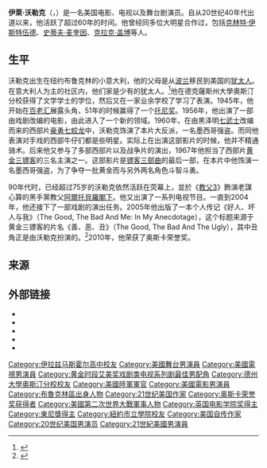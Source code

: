 {{Infobox entertainer
| type=男演員
| image                  = Eli Wallach - publicity.jpg
| imagesize              = 
| caption                = 攝於1966年
| birth_name             = Eli Herschel Wallach
| birth_date             = {{Birth date|1915|12|07}}
| birth_place            = [[美国|美国]][[纽约|纽约]][[布鲁克林|布鲁克林]]
| death_date             = {{Death date and age|2014|06|24|1915|12|07}}
| death_place            = [[美國|美國]][[紐約州|紐約州]][[紐約|紐約]]
| resting_place           = 火葬
| nationality            = {{USA}}
| alma_mater             = [[德克薩斯州大學奧斯汀分校|德克薩斯州大學奧斯汀分校]]<br />[[纽约市立学院|纽约市立学院]] <br />Neighborhood Playhouse School of the Theatre
| 代表作 = [[黄金三镖客|黄金三镖客]]，[[豪勇七蛟龙|豪勇七蛟龙]]，[[教父3|教父3]]，{{link-en|蝙蝠侠电视剧|Batman_(TV_series)}}，[[緣份精華遊|緣份精華遊]]，The Two Jakes，Baby Doll
| known_for              =
| occupation             = [[演员|演员]]
| years_active           = 1945–现今
| spouse                 = {{marriage|Anne Jackson|1948}}
| signature = EliWallach.png
| academyawards='''[[奥斯卡荣誉奖|奥斯卡荣誉奖]]'''<br>2010年 終身成就獎
| baftaawards='''最佳新人'''<br>1956年 《Baby Doll》
| emmyawards='''戲劇類最佳男配角'''<br>1967年 《Poppies Are Also Flowers》 
| tonyawards='''最佳舞台劇男配角'''<br>1951年 《The Rose Tattoo》
}}
'''伊萊·沃勒克'''（{{lang-en|Eli Herschel Wallach}}，{{bd|1915年|12月7日|2014年|6月24日|catIdx=Z}}）是一名美国电影、电视以及舞台剧演员。自从20世纪40年代出道以来，他活跃了超过60年的时间。他曾经同多位大明星合作过，包括[[克林特·伊斯特伍德|克林特·伊斯特伍德]]、[[史蒂夫·麦奎因|史蒂夫·麦奎因]]、[[克拉克·盖博|克拉克·盖博]]等人。

==生平==
沃勒克出生在纽约布鲁克林的小意大利，他的父母是从[[波兰|波兰]]移民到美国的[[犹太人|犹太人]]。在意大利人为主的社区内，他们家是少有的犹太人。<ref>{{Cite web |url=http://forward.com/articles/5104/eli-wallach-knows-his-lines/ |title=Eli Wallach Knows His Lines |access-date=2013-07-04 |archive-date=2015-03-19 |archive-url=https://web.archive.org/web/20150319140558/http://forward.com/articles/5104/eli-wallach-knows-his-lines/ }}</ref>他在德克薩斯州大學奧斯汀分校获得了文学学士的学位，然后又在一家业余学校了学习了表演。1945年，他开始在[[百老汇|百老汇]]展露头角，51年的时候赢得了一个[[托尼奖|托尼奖]]。1956年，他出演了一部由戏剧改编的电影，由此进入了一个新的领域。1960年，在由黑泽明[[七武士|七武士]]改编而来的西部片[[豪勇七蛟龙|豪勇七蛟龙]]中，沃勒克饰演了本片大反派，一名墨西哥强盗。而同他表演对手戏的西部牛仔们都是些明星。实际上在出演这部影片的时候，他并不精通骑术。后来他又参与了多部西部片以及战争片的演出，1967年他担当了西部片[[黄金三镖客|黄金三镖客]]的三名主演之一。这部影片是[[镖客三部曲|镖客三部曲]]的最后一部，在本片中他饰演一名墨西哥强盗，为了争夺一批黄金而与另外两名角色斗智斗勇。

90年代时，已经超过75岁的沃勒克依然活跃在荧幕上，並於《[[教父3|教父3]]》飾演老謀心算的黑手黨教父[[阿爾托貝羅閣下|阿爾托貝羅閣下]]。他又出演了一系列电视节目。一直到2004年，他还接下了一部戏剧的演出任务。2005年他出版了一本个人传记《好人、坏人与我》（The Good, The Bad And Me: In My Anecdotage），这个标题来源于黄金三镖客的片名《善、恶、丑》（The Good, The Bad And The Ugly），其中丑角正是由沃勒克扮演的。<ref>{{Cite web |url=http://www.findagrave.com/cgi-bin/fg.cgi?page=gr&GRid=96854077 |title=Eli Herschel Wallach |access-date=2013-07-04 |archive-date=2016-03-11 |archive-url=https://web.archive.org/web/20160311054227/http://www.findagrave.com/cgi-bin/fg.cgi?page=gr&GRid=96854077 }}</ref>2010年，他荣获了奥斯卡荣誉奖。

==来源==
{{reflist}}

== 外部链接 ==
{{Commons|Eli Wallach}}
* {{IBDB name}}
* {{IMDb name|908919}}
* {{tcmdb name|id=201192}}
* {{iobdb name|1429}}
* {{Find a Grave|131849932}}

{{奧斯卡榮譽獎}}
{{黄金时段艾美奖剧情类最佳男配角}}
{{Authority control}}

{{DEFAULTSORT:Wallach, Eli}}
[[Category:伊拉兹马斯霍尔高中校友|Category:伊拉兹马斯霍尔高中校友]]
[[Category:美國舞台男演員|Category:美國舞台男演員]]
[[Category:美國電視男演員|Category:美國電視男演員]]
[[Category:黄金时段艾美奖戏剧类电视系列剧最佳男配角|Category:黄金时段艾美奖戏剧类电视系列剧最佳男配角]]
[[Category:德州大學奧斯汀分校校友|Category:德州大學奧斯汀分校校友]]
[[Category:美國陸軍軍官|Category:美國陸軍軍官]]
[[Category:美國電影男演員|Category:美國電影男演員]]
[[Category:布魯克林區出身人物|Category:布魯克林區出身人物]]
[[Category:21世纪美国作家|Category:21世纪美国作家]]
[[Category:奥斯卡荣誉奖获得者|Category:奥斯卡荣誉奖获得者]]
[[Category:美國第二次世界大戰軍事人物|Category:美國第二次世界大戰軍事人物]]
[[Category:英国电影学院奖得主|Category:英国电影学院奖得主]]
[[Category:東尼獎得主|Category:東尼獎得主]]
[[Category:紐約市立學院校友|Category:紐約市立學院校友]]
[[Category:美国自传作家|Category:美国自传作家]]
[[Category:20世纪美国男演员|Category:20世纪美国男演员]]
[[Category:21世紀美國男演員|Category:21世紀美國男演員]]